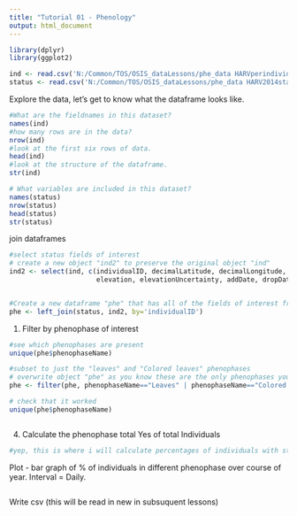 ```yaml
---
title: "Tutorial 01 - Phenology"
output: html_document
---
```

```r

library(dplyr)
library(ggplot2)

ind <- read.csv('N:/Common/TOS/OSIS_dataLessons/phe_data HARVperindividual_Clean.csv', stringsAsFactors = FALSE )
status <- read.csv('N:/Common/TOS/OSIS_dataLessons/phe_data HARV2014statusintensity_Clean.csv', stringsAsFactors = FALSE)

```


Explore the data, let's get to know what the dataframe looks like.

```r
#What are the fieldnames in this dataset?
names(ind)
#how many rows are in the data?
nrow(ind)
#look at the first six rows of data.
head(ind)
#look at the structure of the dataframe.
str(ind)

# What variables are included in this dataset?
names(status)
nrow(status)
head(status)
str(status)

```


join dataframes
```r

#select status fields of interest
# create a new object "ind2" to preserve the original object "ind"
ind2 <- select(ind, c(individualID, decimalLatitude, decimalLongitude, geodeticDatum, coordinateUncertainty,
                      elevation, elevationUncertainty, addDate, dropDate))


#Create a new dataframe "phe" that has all of the fields of interest from both original data frames
phe <- left_join(status, ind2, by='individualID')

```

1. Filter by phenophase of interest

```r
#see which phenophases are present
unique(phe$phenophaseName)

#subset to just the "leaves" and "Colored leaves" phenophases
# overwrite object "phe" as you know these are the only phenophases you want to work with for now
phe <- filter(phe, phenophaseName=="Leaves" | phenophaseName=="Colored leaves")

# check that it worked
unique(phe$phenophaseName)


```

```r

```

4. Calculate the phenophase
total Yes of total Individuals

```r
#yep, this is where i will calculate percentages of individuals with status =yes vs status = no

```

Plot - bar graph of % of individuals in different phenophase over course of year. Interval = Daily. 


```r

```


Write csv (this will be read in new in subsuquent lessons)
